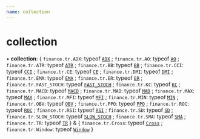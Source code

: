 ```yaml
---
name: collection
---
```


# collection

• **collection**: { `finance.tr.ADX`: typeof [`ADX`](classes/ADX.md) ; `finance.tr.AO`: typeof [`AO`](classes/AO.md) ; `finance.tr.ATR`: typeof [`ATR`](classes/ATR.md) ; `finance.tr.BB`: typeof [`BB`](classes/BB.md) ; `finance.tr.CCI`: typeof [`CCI`](classes/CCI.md) ; `finance.tr.CE`: typeof [`CE`](classes/CE.md) ; `finance.tr.DMI`: typeof [`DMI`](classes/DMI.md) ; `finance.tr.EMA`: typeof [`EMA`](classes/EMA.md) ; `finance.tr.ER`: typeof [`ER`](classes/ER.md) ; `finance.tr.FAST_STOCH`: typeof [`FAST_STOCH`](classes/FAST_STOCH.md) ; `finance.tr.KC`: typeof [`KC`](classes/KC.md) ; `finance.tr.MACD`: typeof [`MACD`](classes/MACD.md) ; `finance.tr.MAD`: typeof [`MAD`](classes/MAD.md) ; `finance.tr.MAX`: typeof [`MAX`](classes/MAX.md) ; `finance.tr.MFI`: typeof [`MFI`](classes/MFI.md) ; `finance.tr.MIN`: typeof [`MIN`](classes/MIN.md) ; `finance.tr.OBV`: typeof [`OBV`](classes/OBV.md) ; `finance.tr.PPO`: typeof [`PPO`](classes/PPO.md) ; `finance.tr.ROC`: typeof [`ROC`](classes/ROC.md) ; `finance.tr.RSI`: typeof [`RSI`](classes/RSI.md) ; `finance.tr.SD`: typeof [`SD`](classes/SD.md) ; `finance.tr.SLOW_STOCH`: typeof [`SLOW_STOCH`](classes/SLOW_STOCH.md) ; `finance.tr.SMA`: typeof [`SMA`](classes/SMA.md) ; `finance.tr.TR`: typeof [`TR`](classes/TR.md) } & { `finance.tr.Cross`: typeof [`Cross`](classes/Cross.md) ; `finance.tr.Window`: typeof [`Window`](classes/Window.md) }
